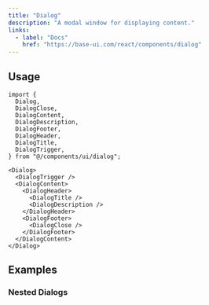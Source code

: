 ```yaml
---
title: "Dialog"
description: "A modal window for displaying content."
links:
  - label: "Docs"
    href: "https://base-ui.com/react/components/dialog"
---
```


<Preview name="dialog-demo" />

## Usage

```tsx title="Imports"
import {
  Dialog,
  DialogClose,
  DialogContent,
  DialogDescription,
  DialogFooter,
  DialogHeader,
  DialogTitle,
  DialogTrigger,
} from "@/components/ui/dialog";
```

```tsx title="Anatomy"
<Dialog>
  <DialogTrigger />
  <DialogContent>
    <DialogHeader>
      <DialogTitle />
      <DialogDescription />
    </DialogHeader>
    <DialogFooter>
      <DialogClose />
    </DialogFooter>
  </DialogContent>
</Dialog>
```

## Examples

### Nested Dialogs

<Preview name="dialog-nested" />
